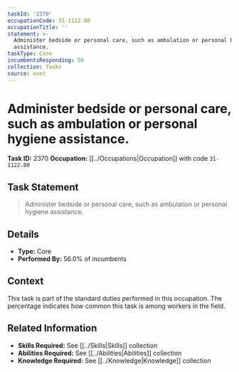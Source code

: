 ```yaml
---
taskId: '2370'
occupationCode: 31-1122.00
occupationTitle: ''
statement: >-
  Administer bedside or personal care, such as ambulation or personal hygiene
  assistance.
taskType: Core
incumbentsResponding: 56
collection: Tasks
source: onet
---
```

# Administer bedside or personal care, such as ambulation or personal hygiene assistance.

**Task ID:** 2370
**Occupation:** [[../Occupations|Occupation]] with code `31-1122.00`

## Task Statement

> Administer bedside or personal care, such as ambulation or personal hygiene assistance.

## Details

- **Type:** Core
- **Performed By:** 56.0% of incumbents

## Context

This task is part of the standard duties performed in this occupation. The percentage indicates how common this task is among workers in the field.

## Related Information

- **Skills Required:** See [[../Skills|Skills]] collection
- **Abilities Required:** See [[../Abilities|Abilities]] collection
- **Knowledge Required:** See [[../Knowledge|Knowledge]] collection
